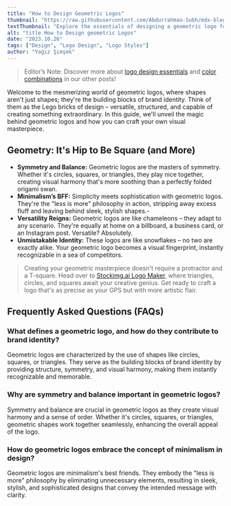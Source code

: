 ```yaml
---
title: "How to Design Geometric Logos"
thumbnail: "https://raw.githubusercontent.com/Abdurrahman-Subh/mdx-blog/main/images/logo-geometric.png"
textThumbnail: "Explore the essentials of designing a geometric logo for your business."
alt: "title How to Design geometric Logos"
date: "2023.10.26"
tags: ["Design", "Logo Design", "Logo Styles"]
author: "Yağız Şimşek"
---
```


<CustomImage
  src="https://raw.githubusercontent.com/Abdurrahman-Subh/mdx-blog/main/images/title-geom.png"
  alt="title How to Design geometric Logos"
/>
> Editor’s Note: Discover more about [logo design essentials](https://stockimg.ai/blog/design/how-to-design-a-logo) and [color combinations](https://stockimg.ai/blog/design/the-psychology-of-color-in-design) in our other posts!

Welcome to the mesmerizing world of geometric logos, where shapes aren't just shapes; they're the building blocks of brand identity. Think of them as the Lego bricks of design – versatile, structured, and capable of creating something extraordinary. In this guide, we'll unveil the magic behind geometric logos and how you can craft your own visual masterpiece.

## Geometry: It's Hip to Be Square (and More)
- **Symmetry and Balance:** Geometric logos are the masters of symmetry. Whether it's circles, squares, or triangles, they play nice together, creating visual harmony that's more soothing than a perfectly folded origami swan.
- **Minimalism’s BFF:** Simplicity meets sophistication with geometric logos. They're the "less is more" philosophy in action, stripping away excess fluff and leaving behind sleek, stylish shapes.-
- **Versatility Reigns:** Geometric logos are like chameleons – they adapt to any scenario. They're equally at home on a billboard, a business card, or an Instagram post. Versatile? Absolutely.
- **Unmistakable Identity:** These logos are like snowflakes – no two are exactly alike. Your geometric logo becomes a visual fingerprint, instantly recognizable in a sea of competitors.

> Creating your geometric masterpiece doesn't require a protractor and a T-square. Head over to [Stockimg.ai Logo Maker](https://stockimg.ai/), where triangles, circles, and squares await your creative genius. Get ready to craft a logo that's as precise as your GPS but with more artistic flair.

## Frequently Asked Questions (FAQs)
### What defines a geometric logo, and how do they contribute to brand identity?
Geometric logos are characterized by the use of shapes like circles, squares, or triangles. They serve as the building blocks of brand identity by providing structure, symmetry, and visual harmony, making them instantly recognizable and memorable.
### Why are symmetry and balance important in geometric logos?
Symmetry and balance are crucial in geometric logos as they create visual harmony and a sense of order. Whether it's circles, squares, or triangles, geometric shapes work together seamlessly, enhancing the overall appeal of the logo.
### How do geometric logos embrace the concept of minimalism in design?
Geometric logos are minimalism's best friends. They embody the "less is more" philosophy by eliminating unnecessary elements, resulting in sleek, stylish, and sophisticated designs that convey the intended message with clarity.

